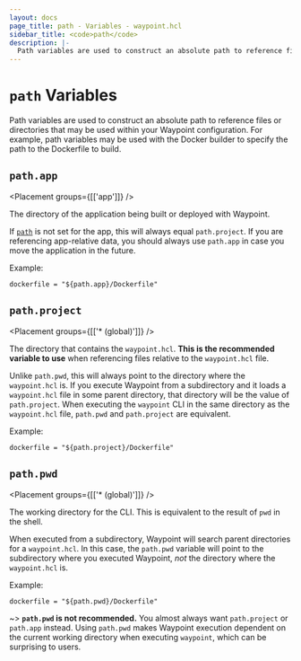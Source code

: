 ```yaml
---
layout: docs
page_title: path - Variables - waypoint.hcl
sidebar_title: <code>path</code>
description: |-
  Path variables are used to construct an absolute path to reference files or directories that may be used within your Waypoint configuration.
---
```


# `path` Variables

Path variables are used to construct an absolute path to reference
files or directories that may be used within your Waypoint configuration.
For example, path variables may be used with the Docker builder to
specify the path to the Dockerfile to build.

## `path.app`

<Placement groups={[['app']]} />

The directory of the application being built or deployed with Waypoint.

If [`path`](/docs/waypoint-hcl/app#path) is not set for the app, this will
always equal `path.project`. If you are referencing app-relative data,
you should always use `path.app` in case you move the application in
the future.

Example:

```hcl
dockerfile = "${path.app}/Dockerfile"
```

## `path.project`

<Placement groups={[['* (global)']]} />

The directory that contains the `waypoint.hcl`. **This is the recommended
variable to use** when referencing files relative to the `waypoint.hcl` file.

Unlike `path.pwd`, this will always point to the directory where the
`waypoint.hcl` is. If you execute Waypoint from a subdirectory and it loads
a `waypoint.hcl` file in some parent directory, that directory will be
the value of `path.project`.
When executing the `waypoint` CLI in the same directory as the `waypoint.hcl`
file, `path.pwd` and `path.project` are equivalent.

Example:

```hcl
dockerfile = "${path.project}/Dockerfile"
```

## `path.pwd`

<Placement groups={[['* (global)']]} />

The working directory for the CLI. This is equivalent to the result of
`pwd` in the shell.

When executed from a subdirectory, Waypoint will search parent directories
for a `waypoint.hcl`. In this case, the `path.pwd` variable will point to
the subdirectory where you executed Waypoint, _not_ the directory where
the `waypoint.hcl` is.

Example:

```hcl
dockerfile = "${path.pwd}/Dockerfile"
```

~> **`path.pwd` is not recommended.** You almost always want `path.project`
or `path.app` instead. Using `path.pwd` makes Waypoint execution dependent
on the current working directory when executing `waypoint`, which can be
surprising to users.
